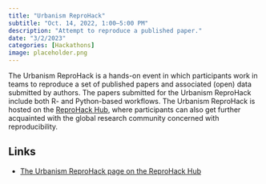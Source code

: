 ```yaml
---
title: "Urbanism ReproHack"
subtitle: "Oct. 14, 2022, 1:00–5:00 PM"
description: "Attempt to reproduce a published paper."
date: "3/2/2023"
categories: [Hackathons]
image: placeholder.png
---
```


The Urbanism ReproHack is a hands-on event in which participants work in teams to reproduce a set of published papers and associated (open) data submitted by authors. The papers submitted for the Urbanism ReproHack include both R- and Python-based workflows. The Urbanism ReproHack is hosted on the [ReproHack Hub](https://www.reprohack.org/), where participants can also get further acquainted with the global research community concerned with reproducibility.

## Links

- [The Urbanism ReproHack page on the ReproHack Hub](https://www.reprohack.org/event/21/)
